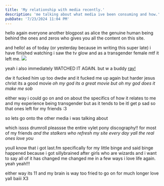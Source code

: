 ```yaml
---
title: 'My relationship with media recently.'
description: 'me talking about what media ive been consuming and how.'
pubDate: '7/23/2024 11:04 PM'
---
```



hello again everyone
another blogpost as alice
the genuine human being behind the ones and zeros who gives you all the content on this site.

and
hello!
as of today (or yesterday because im writing this super late)
i have finished watching
i saw the tv glow
and
as a transgender female mtf
it left me.
<img src={swagimage.src}></img>

yeah
i also
immediately
WATCHED IT AGAIN.
but w a buddy
[ray!](https://ray.novassite.net)

dw
it fucked him up too
dwdw
and it fucked me up again
but harder
jesus christ its a good movie
*oh my god its a great movie*
*but oh my god does it make me sob*

either way
i could go on and on about the specifics of how it relates to me and my experience being transgender but
as it tends to be
itl get p sad
so
that ones left for my friends :3


so lets go onto
the other media i was talking about

which issss
drumroll pleassse
the entire vylet pony discography!!
for most of my friends *and the stalkers who refresh my site every day yall the real ones love you*

youll know that i got last.fm specifically for my little binge
and said binge happened because i got sillybrained after girls who are wizards
and i want to say
all of it has changed me
changed me in a few ways
i love life again.
yeah
yeah!!!

either way its 11 and my brain is way too fried to go on for much longer
love yall
baiii X3
